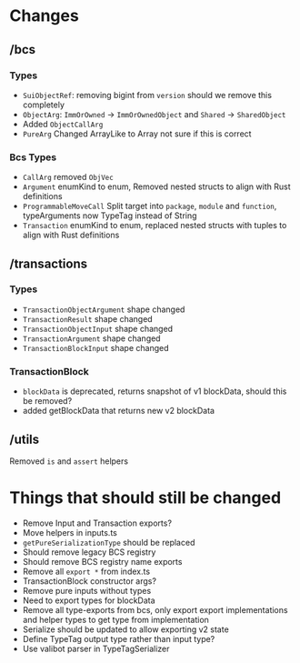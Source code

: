 # Changes

## /bcs

### Types

- `SuiObjectRef`: removing bigint from `version` should we remove this completely
- `ObjectArg`: `ImmOrOwned` -> `ImmOrOwnedObject` and `Shared` -> `SharedObject`
- Added `ObjectCallArg`
- `PureArg` Changed ArrayLike to Array not sure if this is correct

### Bcs Types

- `CallArg` removed `ObjVec`
- `Argument` enumKind to enum\, Removed nested structs to align with Rust definitions
- `ProgrammableMoveCall` Split target into `package`\, `module` and `function`\, typeArguments now
  TypeTag instead of String
- `Transaction` enumKind to enum\, replaced nested structs with tuples to align with Rust
  definitions

## /transactions

### Types

- `TransactionObjectArgument` shape changed
- `TransactionResult` shape changed
- `TransactionObjectInput` shape changed
- `TransactionArgument` shape changed
- `TransactionBlockInput` shape changed

### TransactionBlock

- `blockData` is deprecated\, returns snapshot of v1 blockData\, should this be removed?
- added getBlockData that returns new v2 blockData

## /utils

Removed `is` and `assert` helpers

# Things that should still be changed

- Remove Input and Transaction exports?
- Move helpers in inputs.ts
- `getPureSerializationType` should be replaced
- Should remove legacy BCS registry
- Should remove BCS registry name exports
- Remove all `export *` from index.ts
- TransactionBlock constructor args?
- Remove pure inputs without types
- Need to export types for blockData
- Remove all type-exports from bcs\, only export export implementations and helper types to get type
  from implementation
- Serialize should be updated to allow exporting v2 state
- Define TypeTag output type rather than input type?
- Use valibot parser in TypeTagSerializer

